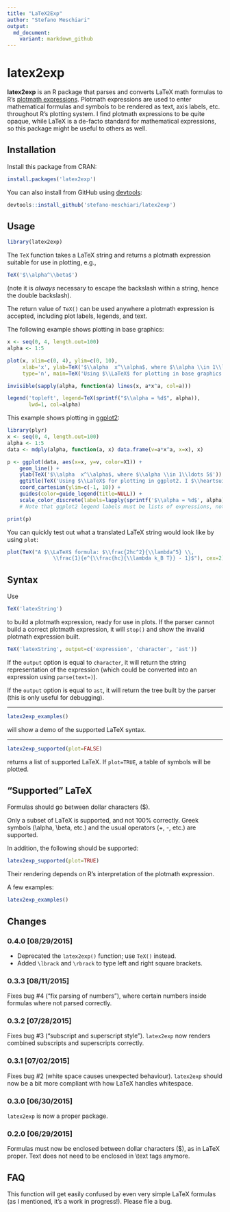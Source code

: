 ```yaml
---
title: "LaTeX2Exp"
author: "Stefano Meschiari"
output: 
  md_document:
    variant: markdown_github
---
```

# latex2exp
**latex2exp** is an R package that parses and converts LaTeX math formulas to R's [plotmath expressions](http://stat.ethz.ch/R-manual/R-patched/library/grDevices/html/plotmath.html). Plotmath expressions are used to enter mathematical formulas and symbols to be rendered as text, axis labels, etc. throughout R's plotting system. I find plotmath expressions to be quite opaque, while LaTeX is a de-facto standard for mathematical expressions, so this package might be useful to others as well.

## Installation 
Install this package from CRAN:
```r
install.packages('latex2exp')
```
You can also install from GitHub using [devtools](http://cran.r-project.org/web/packages/devtools/index.html):
```r
devtools::install_github('stefano-meschiari/latex2exp')
```

## Usage
```r
library(latex2exp)
```

The `TeX` function takes a LaTeX string and returns a plotmath expression suitable for use in plotting, e.g.,

```r
TeX('$\\alpha^\\beta$')
```
(note it is *always* necessary to escape the backslash within a string, hence the double backslash).

The return value of `TeX()` can be used anywhere a plotmath expression is accepted, including plot labels, legends, and text. 

The following example shows plotting in base graphics:
```r
x <- seq(0, 4, length.out=100)
alpha <- 1:5

plot(x, xlim=c(0, 4), ylim=c(0, 10), 
     xlab='x', ylab=TeX('$\\alpha  x^\\alpha$, where $\\alpha \\in 1\\ldots 5$'), 
     type='n', main=TeX('Using $\\LaTeX$ for plotting in base graphics!'))

invisible(sapply(alpha, function(a) lines(x, a*x^a, col=a)))

legend('topleft', legend=TeX(sprintf("$\\alpha = %d$", alpha)), 
       lwd=1, col=alpha)
```

This example shows plotting in [ggplot2](http://ggplot2.org):
```r
library(plyr)
x <- seq(0, 4, length.out=100)
alpha <- 1:5
data <- mdply(alpha, function(a, x) data.frame(v=a*x^a, x=x), x)

p <- ggplot(data, aes(x=x, y=v, color=X1)) +
    geom_line() + 
    ylab(TeX('$\\alpha  x^\\alpha$, where $\\alpha \\in 1\\ldots 5$')) +
    ggtitle(TeX('Using $\\LaTeX$ for plotting in ggplot2. I $\\heartsuit$ ggplot!')) +
    coord_cartesian(ylim=c(-1, 10)) +
    guides(color=guide_legend(title=NULL)) +
    scale_color_discrete(labels=lapply(sprintf('$\\alpha = %d$', alpha), TeX)) 
    # Note that ggplot2 legend labels must be lists of expressions, not vectors of expressions

print(p)
```

You can quickly test out what a translated LaTeX string would look like by using `plot`: 
```r
plot(TeX("A $\\LaTeX$ formula: $\\frac{2hc^2}{\\lambda^5} \\, 
               \\frac{1}{e^{\\frac{hc}{\\lambda k_B T}} - 1}$"), cex=2)
```


## Syntax
Use
```r
TeX('latexString')
```
to build a plotmath expression, ready for use in plots. If the parser cannot build a correct plotmath expression, it will `stop()` and show the invalid plotmath expression built.

```r
TeX('latexString', output=c('expression', 'character', 'ast'))
```
If the `output` option is equal to `character`, it will return the string representation of the expression (which could be converted into an expression using `parse(text=)`).

If the `output` option is equal to `ast`, it will return the tree built by the parser (this is only useful for debugging).

- - -

```r
latex2exp_examples()
```
will show a demo of the supported LaTeX syntax.

- - -
```r
latex2exp_supported(plot=FALSE)
```
returns a list of supported LaTeX. If `plot=TRUE`, a table of symbols will be plotted.


## "Supported" LaTeX
Formulas should go between dollar characters ($).

Only a subset of LaTeX is supported, and not 100% correctly. Greek symbols (\\alpha, \\beta, etc.) and the usual operators (+, -, etc.) are supported.

In addition, the following should be supported:
```r
latex2exp_supported(plot=TRUE)
``` 

Their rendering depends on R's interpretation of the plotmath expression.

A few examples:

```r
latex2exp_examples()
```

## Changes

### 0.4.0 [08/29/2015]
* Deprecated the `latex2exp()` function; use `TeX()` instead.
* Added `\lbrack` and `\rbrack` to type left and right square brackets.

### 0.3.3 [08/11/2015]
Fixes bug #4 ("fix parsing of numbers"), where certain numbers inside formulas where not parsed correctly.

### 0.3.2 [07/28/2015]
Fixes bug #3 ("subscript and superscript style"). `latex2exp` now renders combined subscripts and superscripts correctly.

### 0.3.1 [07/02/2015]
Fixes bug #2 (white space causes unexpected behaviour). `latex2exp` should now be a bit more compliant with how LaTeX handles whitespace.

### 0.3.0 [06/30/2015]
`latex2exp` is now a proper package.

### 0.2.0 [06/29/2015]
Formulas must now be enclosed between dollar characters ($), as in LaTeX proper. Text does not need to be enclosed in \\text tags anymore.

## FAQ
This function will get easily confused by even very simple LaTeX formulas (as I mentioned, it's a work in progress!). Please file a bug. 

